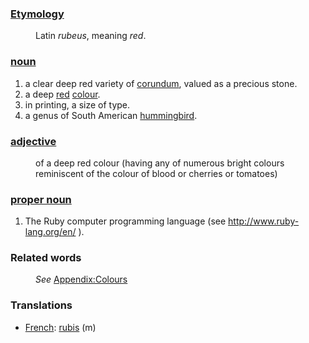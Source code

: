 ===[[Etymology]]===
:Latin ''rubeus'', meaning ''red''.
===[[noun]]===
#a clear deep red variety of [[corundum]], valued as a precious stone.
#a deep [[red]] [[colour]].
#in printing, a size of type.
#a genus of South American [[hummingbird]].
===[[adjective]]===
:of a deep red colour (having any of numerous bright colours reminiscent of the colour of blood or cherries or tomatoes)
===[[proper noun]]===
#The Ruby computer programming language (see http://www.ruby-lang.org/en/ ).
===Related words===
:''See'' [[Wiktionary_Appendix:Colours|Appendix:Colours]]

===Translations===
*[[French]]: [[rubis]] (m)